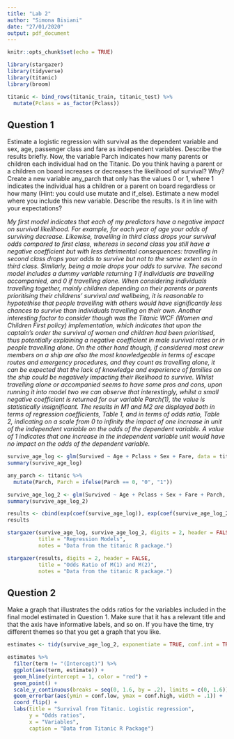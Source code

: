 ---
title: "Lab 2"
author: "Simona Bisiani"
date: "27/01/2020"
output: pdf_document
---

```{r setup, include=FALSE}
knitr::opts_chunk$set(echo = TRUE)
```

```{r, echo=FALSE, include=FALSE, message=FALSE}
library(stargazer)
library(tidyverse)
library(titanic)
library(broom)

titanic <- bind_rows(titanic_train, titanic_test) %>% 
  mutate(Pclass = as_factor(Pclass))
```

## Question 1 
Estimate a logistic regression with survival as the dependent variable and sex, age, passenger class and fare as independent variables. Describe the results briefly. Now, the variable Parch indicates how many parents or children each individual had on the Titanic. Do you think having a parent or a children on board increases or decreases the likelihood of survival? Why? Create a new variable any_parch that only has the values 0 or 1, where 1 indicates the individual has a children or a parent on board regardless or how many (Hint: you could use mutate and if_else). Estimate a new model where you include this new variable. Describe the results. Is it in line with your expectations? 


*My first model indicates that each of my predictors have a negative impact on survival likelihood. For example, for each year of age your odds of surviving decrease. Likewise, travelling in third class drops your survival odds compared to first class, whereas in second class you still have a negative coefficient but with less detrimental consequences: travelling in second class drops your odds to survive but not to the same extent as in third class. Similarly, being a male drops your odds to survive. The second model includes a dummy variable returning 1 if individuals are travelling accompanied, and 0 if travelling alone. When considering individuals travelling together, mainly children depending on their parents or parents prioritising their childrens' survival and wellbeing, it is reasonable to hypotethise that people travelling with others would have significantly less chances to survive than individuals travelling on their own. Another interesting factor to consider though was the Titanic WCF (Women and Children First policy) implementation, which indicates that upon the captain's order the survival of women and children had been prioritised, thus potentially explaining a negative coefficient in male survival rates or in people travelling alone. On the other hand though, if considered most crew members on a ship are also the most knowledgeable in terms of escape routes and emergency procedures, and they count as travelling alone, it can be expected that the lack of knowledge and experience of families on the ship could be negatively impacting their likelihood to survive. Whilst travelling alone or accompanied seems to have some pros and cons, upon running it into model two we can observe that interestingly, whilst a small negative coefficient is returned for our variable Parch(1), the value is statistically insignificant. The results in M1 and M2 are displayed both in terms of regression coefficients, Table 1, and in terms of odds ratio, Table 2, indicating on a scale from 0 to infinity the impact of one increase in unit of the independent variable on the odds of the dependent variable. A value of 1 indicates that one increase in the independent variable unit would have no impact on the odds of the dependent variable.* 
```{r, include=FALSE, echo=FALSE}
survive_age_log <- glm(Survived ~ Age + Pclass + Sex + Fare, data = titanic, family = "binomial")
summary(survive_age_log)

any_parch <- titanic %>%
  mutate(Parch, Parch = ifelse(Parch == 0, "0", "1"))

survive_age_log_2 <- glm(Survived ~ Age + Pclass + Sex + Fare + Parch, data = any_parch, family = "binomial")
summary(survive_age_log_2)

results <- cbind(exp(coef(survive_age_log)), exp(coef(survive_age_log_2)))
results

```

```{r, echo=FALSE, results='asis'}
stargazer(survive_age_log, survive_age_log_2, digits = 2, header = FALSE,
          title = "Regression Models",
          notes = "Data from the titanic R package.")
```

```{r, echo=FALSE, results='asis'}
stargazer(results, digits = 2, header = FALSE,
          title = "Odds Ratio of M(1) and M(2)",
          notes = "Data from the titanic R package.")
```


## Question 2 
Make a graph that illustrates the odds ratios for the variables included in the final model estimated in Question 1. Make sure that it has a relevant title and that the axis have informative labels, and so on. If you have the time, try different themes so that you get a graph that you like.
```{r, echo=FALSE, message=FALSE}
estimates <- tidy(survive_age_log_2, exponentiate = TRUE, conf.int = TRUE)

estimates %>% 
  filter(term != "(Intercept)") %>% 
  ggplot(aes(term, estimate)) +
  geom_hline(yintercept = 1, color = "red") +
  geom_point() +
  scale_y_continuous(breaks = seq(0, 1.6, by = .2), limits = c(0, 1.6)) +
  geom_errorbar(aes(ymin = conf.low, ymax = conf.high, width = .1)) +
  coord_flip() +
  labs(title = "Survival from Titanic. Logistic regression",
       y = "Odds ratios",
       x = "Variables",
       caption = "Data from Titanic R Package")
```

